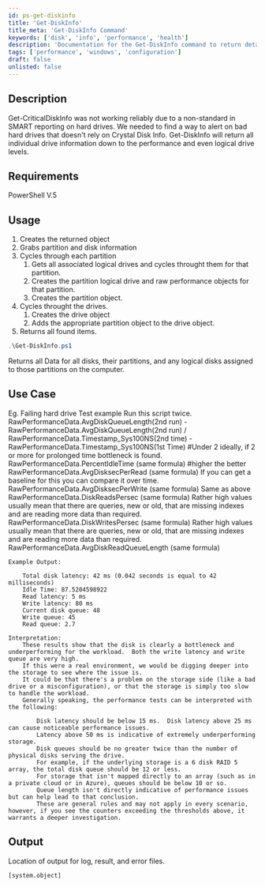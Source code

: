 ```yaml
---
id: ps-get-diskinfo
title: 'Get-DiskInfo'
title_meta: 'Get-DiskInfo Command'
keywords: ['disk', 'info', 'performance', 'health']
description: 'Documentation for the Get-DiskInfo command to return detailed information about all individual drives, including performance and logical drive levels.'
tags: ['performance', 'windows', 'configuration']
draft: false
unlisted: false
---
```

## Description
Get-CriticalDiskInfo was not working reliably due to a non-standard in SMART reporting on hard drives.  We needed to find a way to alert on bad hard drives that doesn't rely on Crystal Disk Info.
Get-DiskInfo will return all individual drive information down to the performance and even logical drive levels.

## Requirements
PowerShell V.5

## Usage
1. Creates the returned object
2. Grabs partition and disk information
3. Cycles through each partition
    1. Gets all associated logical drives and cycles throught them for that partition.
    2. Creates the partition logical drive and raw performance objects for that partition.
    3. Creates the partition object.
4. Cycles throught the drives.
    1. Creates the drive object
    2. Adds the appropriate partition object to the drive object.
5. Returns all found items.



```powershell
.\Get-DiskInfo.ps1
```
Returns all Data for all disks, their partitions, and any logical disks assigned to those partitions on the computer.

## Use Case

Eg. Failing hard drive Test example
    Run this script twice.
    RawPerformanceData.AvgDiskQueueLength(2nd run) - RawPerformanceData.AvgDiskQueueLength(2nd run) / RawPerformanceData.Timestamp_Sys100NS(2nd time) - RawPerformanceData.Timestamp_Sys100NS(1st Time)
        #Under 2 ideally, if 2 or more for prolonged time bottleneck is found.
    RawPerformanceData.PercentIdleTime (same formula)
        #higher the better
    RawPerformanceData.AvgDisksecPerRead (same formula)
        If you can get a baseline for this you can compare it over time.
    RawPerformanceData.AvgDisksecPerWrite (same formula)
        Same as above
    RawPerformanceData.DiskReadsPersec (same formula)
        Rather high values usually mean that there are queries, new or old, that are missing indexes and are reading more data than required.
    RawPerformanceData.DiskWritesPersec (same formula)
        Rather high values usually mean that there are queries, new or old, that are missing indexes and are reading more data than required.
    RawPerformanceData.AvgDiskReadQueueLength (same formula)

    Example Output:

        Total disk latency: 42 ms (0.042 seconds is equal to 42 milliseconds)
        Idle Time: 87.5204598922
        Read latency: 5 ms
        Write latency: 80 ms
        Current disk queue: 48
        Write queue: 45
        Read queue: 2.7

    Interpretation:
        These results show that the disk is clearly a bottleneck and underperforming for the workload.  Both the write latency and write queue are very high.
        If this were a real environment, we would be digging deeper into the storage to see where the issue is.
        It could be that there's a problem on the storage side (like a bad drive or a misconfiguration), or that the storage is simply too slow to handle the workload.
        Generally speaking, the performance tests can be interpreted with the following:

            Disk latency should be below 15 ms.  Disk latency above 25 ms can cause noticeable performance issues.
            Latency above 50 ms is indicative of extremely underperforming storage.
            Disk queues should be no greater twice than the number of physical disks serving the drive.
            For example, if the underlying storage is a 6 disk RAID 5 array, the total disk queue should be 12 or less.
            For storage that isn't mapped directly to an array (such as in a private cloud or in Azure), queues should be below 10 or so.
            Queue length isn't directly indicative of performance issues but can help lead to that conclusion.
            These are general rules and may not apply in every scenario, however, if you see the counters exceeding the thresholds above, it warrants a deeper investigation.

## Output
Location of output for log, result, and error files.

    [system.object]









